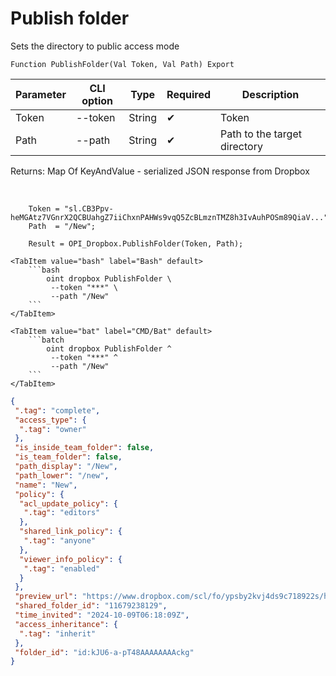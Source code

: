 ﻿---
sidebar_position: 1
---


# Publish folder
 Sets the directory to public access mode



`Function PublishFolder(Val Token, Val Path) Export`

  | Parameter | CLI option | Type | Required | Description |
  |-|-|-|-|-|
  | Token | --token | String | &#x2714; | Token |
  | Path | --path | String | &#x2714; | Path to the target directory |

  
  Returns:  Map Of KeyAndValue - serialized JSON response from Dropbox

<br/>




```bsl title="1C:Enterprise/OneScript code example"
    Token = "sl.CB3Ppv-heMGAtz7VGnrX2QCBUahgZ7iiChxnPAHWs9vqQ5ZcBLmznTMZ8h3IvAuhPOSm89QiaV...";
    Path  = "/New";

    Result = OPI_Dropbox.PublishFolder(Token, Path);
```
 

 <Tabs>
  
    <TabItem value="bash" label="Bash" default>
        ```bash
            oint dropbox PublishFolder \
             --token "***" \
             --path "/New"
        ```
    </TabItem>
  
    <TabItem value="bat" label="CMD/Bat" default>
        ```batch
            oint dropbox PublishFolder ^
             --token "***" ^
             --path "/New"
        ```
    </TabItem>
</Tabs>


```json title="Result"
{
 ".tag": "complete",
 "access_type": {
  ".tag": "owner"
 },
 "is_inside_team_folder": false,
 "is_team_folder": false,
 "path_display": "/New",
 "path_lower": "/new",
 "name": "New",
 "policy": {
  "acl_update_policy": {
   ".tag": "editors"
  },
  "shared_link_policy": {
   ".tag": "anyone"
  },
  "viewer_info_policy": {
   ".tag": "enabled"
  }
 },
 "preview_url": "https://www.dropbox.com/scl/fo/ypsby2kvj4ds9c718922s/h?dl=0",
 "shared_folder_id": "11679238129",
 "time_invited": "2024-10-09T06:18:09Z",
 "access_inheritance": {
  ".tag": "inherit"
 },
 "folder_id": "id:kJU6-a-pT48AAAAAAAAckg"
}
```
